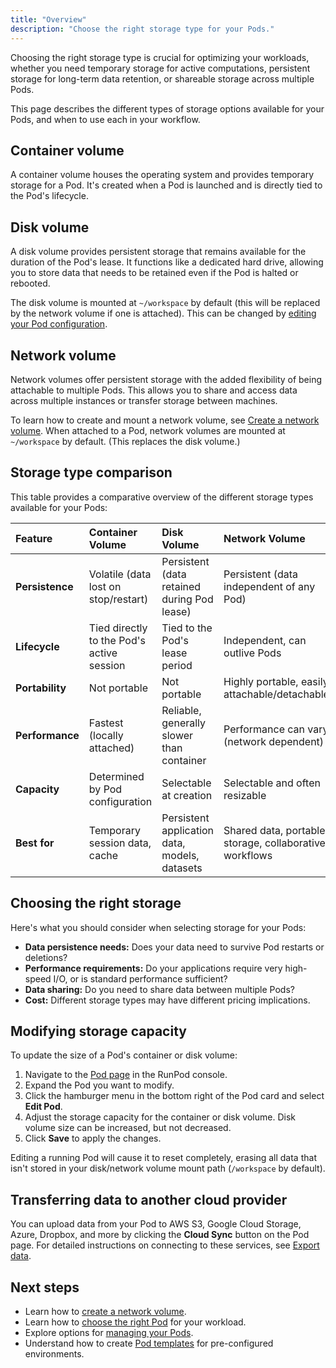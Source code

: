 ```yaml
---
title: "Overview"
description: "Choose the right storage type for your Pods."
---
```


Choosing the right storage type is crucial for optimizing your workloads, whether you need temporary storage for active computations, persistent storage for long-term data retention, or shareable storage across multiple Pods.

This page describes the different types of storage options available for your Pods, and when to use each in your workflow.

## Container volume

A container volume houses the operating system and provides temporary storage for a Pod. It's created when a Pod is launched and is directly tied to the Pod's lifecycle.

## Disk volume

A disk volume provides persistent storage that remains available for the duration of the Pod's lease. It functions like a dedicated hard drive, allowing you to store data that needs to be retained even if the Pod is halted or rebooted.

The disk volume is mounted at `~/workspace` by default (this will be replaced by the network volume if one is attached). This can be changed by [editing your Pod configuration](#modifying-storage-capacity).

## Network volume

Network volumes offer persistent storage with the added flexibility of being attachable to multiple Pods. This allows you to share and access data across multiple instances or transfer storage between machines.

To learn how to create and mount a network volume, see [Create a network volume](/pods/storage/create-network-volumes). When attached to a Pod, network volumes are mounted at `~/workspace` by default. (This replaces the disk volume.)

## Storage type comparison

This table provides a comparative overview of the different storage types available for your Pods:

| Feature           | Container Volume                                                                 | Disk Volume                                                                                       | Network Volume                                                                                                         |
| :---------------- | :------------------------------------------------------------------------------- | :------------------------------------------------------------------------------------------------ | :--------------------------------------------------------------------------------------------------------------------- |
| **Persistence**       | Volatile (data lost on stop/restart)                                             | Persistent (data retained during Pod lease)                                                       | Persistent (data independent of any Pod)                                                                               |
| **Lifecycle**         | Tied directly to the Pod's active session                                         | Tied to the Pod's lease period                                                                     | Independent, can outlive Pods                                                                                          |
| **Portability**       | Not portable                                                                     | Not portable                                                                                      | Highly portable, easily attachable/detachable                                                                          |
| **Performance**       | Fastest (locally attached)                                                       | Reliable, generally slower than container                                                         | Performance can vary (network dependent)                                                                               |
| **Capacity**          | Determined by Pod configuration                                                  | Selectable at creation                                                                            | Selectable and often resizable                                                                                         |
| **Best for**          | Temporary session data, cache                                                   | Persistent application data, models, datasets                                                    | Shared data, portable storage, collaborative workflows                                                                |

## Choosing the right storage

Here's what you should consider when selecting storage for your Pods:

*   **Data persistence needs:** Does your data need to survive Pod restarts or deletions?
*   **Performance requirements:** Do your applications require very high-speed I/O, or is standard performance sufficient?
*   **Data sharing:** Do you need to share data between multiple Pods?
*   **Cost:** Different storage types may have different pricing implications.

## Modifying storage capacity

To update the size of a Pod's container or disk volume:

1. Navigate to the [Pod page](https://console.runpod.io/pod) in the RunPod console.
2. Expand the Pod you want to modify.
3. Click the hamburger menu in the bottom right of the Pod card and select **Edit Pod**.
4. Adjust the storage capacity for the container or disk volume. Disk volume size can be increased, but not decreased.
5. Click **Save** to apply the changes.

<Warning>

Editing a running Pod will cause it to reset completely, erasing all data that isn't stored in your disk/network volume mount path (`/workspace` by default). 

</Warning>

## Transferring data to another cloud provider

You can upload data from your Pod to AWS S3, Google Cloud Storage, Azure, Dropbox, and more by clicking the **Cloud Sync** button on the Pod page. For detailed instructions on connecting to these services, see [Export data](/pods/configuration/export-data).

## Next steps

*   Learn how to [create a network volume](/pods/storage/create-network-volumes).
*   Learn how to [choose the right Pod](/pods/choose-a-pod) for your workload.
*   Explore options for [managing your Pods](/pods/manage-pods).
*   Understand how to create [Pod templates](/pods/templates/overview) for pre-configured environments.
